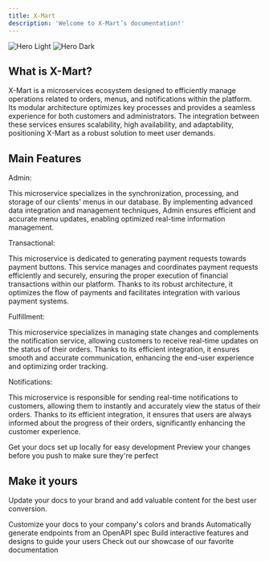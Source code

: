 ```yaml
---
title: X-Mart
description: 'Welcome to X-Mart’s documentation!'
---
```


<img
  className="block dark:hidden"
  src="https://s3.us-east-2.amazonaws.com/admin.artisncore.dev/products/logonegro.png"
  alt="Hero Light"
/>
<img
  className="hidden dark:block"
  src="https://s3.us-east-2.amazonaws.com/admin.artisncore.dev/products/logorojo.png"
  alt="Hero Dark"
/>


## What is X-Mart?

X-Mart is a microservices ecosystem designed to efficiently manage operations related to orders, menus, and notifications within the platform. Its modular architecture optimizes key processes and provides a seamless experience for both customers and administrators. The integration between these services ensures scalability, high availability, and adaptability, positioning X-Mart as a robust solution to meet user demands.

## Main Features

Admin: 

This microservice specializes in the synchronization, processing, and storage of our clients' menus in our database. By implementing advanced data integration and management techniques, Admin ensures efficient and accurate menu updates, enabling optimized real-time information management.

Transactional:

This microservice is dedicated to generating payment requests towards payment buttons. This service manages and coordinates payment requests efficiently and securely, ensuring the proper execution of financial transactions within our platform. Thanks to its robust architecture, it optimizes the flow of payments and facilitates integration with various payment systems.

Fulfillment:

This microservice specializes in managing state changes and complements the notification service, allowing customers to receive real-time updates on the status of their orders. Thanks to its efficient integration, it ensures smooth and accurate communication, enhancing the end-user experience and optimizing order tracking.

Notifications:

This microservice is responsible for sending real-time notifications to customers, allowing them to instantly and accurately view the status of their orders. Thanks to its efficient integration, it ensures that users are always informed about the progress of their orders, significantly enhancing the customer experience.

<CardGroup cols={2}>
  <Card
    title="Edit Your Docs"
    icon="pen-to-square"
    href="https://mintlify.com/docs/quickstart"
  >
    Get your docs set up locally for easy development
  </Card>
  <Card
    title="Preview Changes"
    icon="image"
    href="https://mintlify.com/docs/development"
  >
    Preview your changes before you push to make sure they're perfect
  </Card>
</CardGroup>

## Make it yours

Update your docs to your brand and add valuable content for the best user conversion.

<CardGroup cols={2}>
  <Card
    title="Customize Style"
    icon="palette"
    href="https://mintlify.com/docs/settings/global"
  >
    Customize your docs to your company's colors and brands
  </Card>
  <Card
    title="Reference APIs"
    icon="code"
    href="https://mintlify.com/docs/api-playground/openapi"
  >
    Automatically generate endpoints from an OpenAPI spec
  </Card>
  <Card
    title="Add Components"
    icon="screwdriver-wrench"
    href="https://mintlify.com/docs/components/accordion"
  >
    Build interactive features and designs to guide your users
  </Card>
  <Card
    title="Get Inspiration"
    icon="stars"
    href="https://mintlify.com/customers"
  >
    Check out our showcase of our favorite documentation
  </Card>
</CardGroup>
